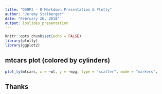 ```yaml
---
title: "DS9P2 - R Markdown Presentation & Plotly"
author: "Jeremy Stalberger"
date: "February 26, 2018"
output: ioslides_presentation
---
```


```r
knitr::opts_chunk$set(echo = FALSE)
library(plotly)
library(ggplot2)
```

## mtcars plot (colored by cylinders)

```r
plot_ly(mtcars, x = ~wt, y = ~mpg, type = "scatter", mode = "markers", color = ~factor(cyl), colors = "Set1")
```

## Thanks
